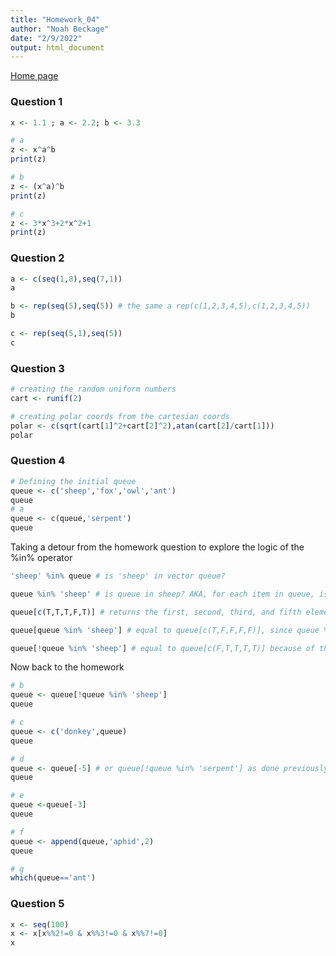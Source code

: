 ```yaml
---
title: "Homework_04"
author: "Noah Beckage"
date: "2/9/2022"
output: html_document
---
```


[Home page](index.html)

### Question 1
```r
x <- 1.1 ; a <- 2.2; b <- 3.3

# a
z <- x^a^b
print(z)

# b
z <- (x^a)^b
print(z)

# c
z <- 3*x^3+2*x^2+1
print(z)
```


### Question 2
```r
a <- c(seq(1,8),seq(7,1))
a

b <- rep(seq(5),seq(5)) # the same a rep(c(1,2,3,4,5),c(1,2,3,4,5))
b

c <- rep(seq(5,1),seq(5))
c

```
### Question 3
```r
# creating the random uniform numbers
cart <- runif(2)

# creating polar coords from the cartesian coords
polar <- c(sqrt(cart[1]^2+cart[2]^2),atan(cart[2]/cart[1]))
polar

```

### Question 4
```r
# Defining the initial queue
queue <- c('sheep','fox','owl','ant')
queue
# a
queue <- c(queue,'serpent')
queue
```

Taking a detour from the homework question to explore the logic of the %in% operator
```r
'sheep' %in% queue # is 'sheep' in vector queue?

queue %in% 'sheep' # is queue in sheep? AKA, for each item in queue, is it in 'sheep'? Basically it is iterating through queue and asking the question is queue[i] in the string (AKA equal to) 'sheep' (could be any other vector as well). Thus, returns an answer for each item in queue

queue[c(T,T,T,F,T)] # returns the first, second, third, and fifth element in queue

queue[queue %in% 'sheep'] # equal to queue[c(T,F,F,F,F)], since queue %in% 'sheep' returns the vector c(T,F,F,F,F))

queue[!queue %in% 'sheep'] # equal to queue[c(F,T,T,T,T)] because of the inverse (!) operator

```

Now back to the homework
```r
# b
queue <- queue[!queue %in% 'sheep']
queue

# c
queue <- c('donkey',queue)
queue

# d
queue <- queue[-5] # or queue[!queue %in% 'serpent'] as done previously; helpful if the index is unknown
queue

# e
queue <-queue[-3]
queue

# f
queue <- append(queue,'aphid',2)
queue

# g
which(queue=='ant')

```

### Question 5
```r
x <- seq(100)
x <- x[x%%2!=0 & x%%3!=0 & x%%7!=0]
x
```

